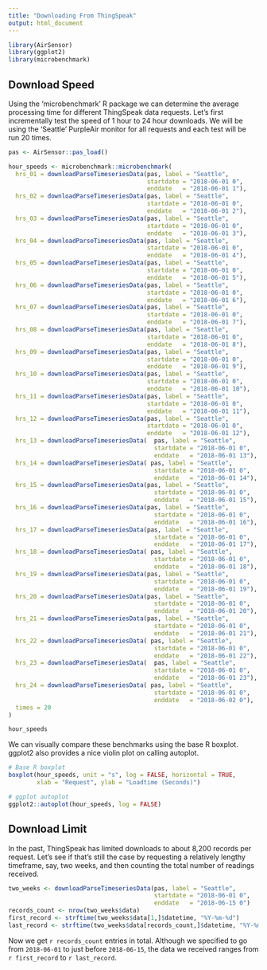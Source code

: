 ```yaml
---
title: "Downloading From ThingSpeak"
output: html_document
---
```


```r
library(AirSensor)
library(ggplot2)
library(microbenchmark)
```

## Download Speed

Using the 'microbenchmark' R package we can determine the average processing 
time for different ThingSpeak data requests. Let's first incrementally test the
speed of 1 hour to 24 hour downloads. We will be using the 'Seattle' PurpleAir 
monitor for all requests and each test will be run 20 times.

```r
pas <- AirSensor::pas_load()

hour_speeds <- microbenchmark::microbenchmark(
  hrs_01 = downloadParseTimeseriesData(pas, label = "Seattle", 
                                       startdate = "2018-06-01 0", 
                                       enddate   = "2018-06-01 1"),
  hrs_02 = downloadParseTimeseriesData(pas, label = "Seattle", 
                                       startdate = "2018-06-01 0", 
                                       enddate   = "2018-06-01 2"),
  hrs_03 = downloadParseTimeseriesData(pas, label = "Seattle", 
                                       startdate = "2018-06-01 0", 
                                       enddate   = "2018-06-01 3"),
  hrs_04 = downloadParseTimeseriesData(pas, label = "Seattle", 
                                       startdate = "2018-06-01 0", 
                                       enddate   = "2018-06-01 4"),
  hrs_05 = downloadParseTimeseriesData(pas, label = "Seattle", 
                                       startdate = "2018-06-01 0", 
                                       enddate   = "2018-06-01 5"),
  hrs_06 = downloadParseTimeseriesData(pas, label = "Seattle", 
                                       startdate = "2018-06-01 0", 
                                       enddate   = "2018-06-01 6"),
  hrs_07 = downloadParseTimeseriesData(pas, label = "Seattle", 
                                       startdate = "2018-06-01 0", 
                                       enddate   = "2018-06-01 7"),
  hrs_08 = downloadParseTimeseriesData(pas, label = "Seattle", 
                                       startdate = "2018-06-01 0", 
                                       enddate   = "2018-06-01 8"),
  hrs_09 = downloadParseTimeseriesData(pas, label = "Seattle", 
                                       startdate = "2018-06-01 0", 
                                       enddate   = "2018-06-01 9"),
  hrs_10 = downloadParseTimeseriesData(pas, label = "Seattle", 
                                       startdate = "2018-06-01 0", 
                                       enddate   = "2018-06-01 10"),
  hrs_11 = downloadParseTimeseriesData(pas, label = "Seattle", 
                                       startdate = "2018-06-01 0", 
                                       enddate   = "2018-06-01 11"),
  hrs_12 = downloadParseTimeseriesData(pas, label = "Seattle", 
                                       startdate = "2018-06-01 0", 
                                       enddate   = "2018-06-01 12"),
  hrs_13 = downloadParseTimeseriesData(  pas, label = "Seattle", 
                                         startdate = "2018-06-01 0", 
                                         enddate   = "2018-06-01 13"),
  hrs_14 = downloadParseTimeseriesData( pas, label = "Seattle", 
                                         startdate = "2018-06-01 0", 
                                         enddate   = "2018-06-01 14"),
  hrs_15 = downloadParseTimeseriesData(pas, label = "Seattle", 
                                         startdate = "2018-06-01 0", 
                                         enddate   = "2018-06-01 15"),
  hrs_16 = downloadParseTimeseriesData(pas, label = "Seattle", 
                                         startdate = "2018-06-01 0", 
                                         enddate   = "2018-06-01 16"),
  hrs_17 = downloadParseTimeseriesData(pas, label = "Seattle", 
                                         startdate = "2018-06-01 0", 
                                         enddate   = "2018-06-01 17"),
  hrs_18 = downloadParseTimeseriesData( pas, label = "Seattle", 
                                         startdate = "2018-06-01 0", 
                                         enddate   = "2018-06-01 18"),
  hrs_19 = downloadParseTimeseriesData(pas, label = "Seattle", 
                                         startdate = "2018-06-01 0", 
                                         enddate   = "2018-06-01 19"),
  hrs_20 = downloadParseTimeseriesData(pas, label = "Seattle", 
                                         startdate = "2018-06-01 0", 
                                         enddate   = "2018-06-01 20"),
  hrs_21 = downloadParseTimeseriesData(pas, label = "Seattle", 
                                         startdate = "2018-06-01 0", 
                                         enddate   = "2018-06-01 21"),
  hrs_22 = downloadParseTimeseriesData( pas, label = "Seattle", 
                                         startdate = "2018-06-01 0", 
                                         enddate   = "2018-06-01 22"),
  hrs_23 = downloadParseTimeseriesData(  pas, label = "Seattle", 
                                         startdate = "2018-06-01 0", 
                                         enddate   = "2018-06-01 23"),
  hrs_24 = downloadParseTimeseriesData( pas, label = "Seattle", 
                                         startdate = "2018-06-01 0", 
                                         enddate   = "2018-06-02 0"),
  times = 20
)

hour_speeds
```

We can visually compare these benchmarks using the base R boxplot. ggplot2 also
provides a nice violin plot on calling autoplot.

```r
# Base R boxplot
boxplot(hour_speeds, unit = "s", log = FALSE, horizontal = TRUE,
        xlab = "Request", ylab = "Loadtime (Seconds)")

# ggplot autoplot
ggplot2::autoplot(hour_speeds, log = FALSE)
```

## Download Limit

In the past, ThingSpeak has limited downloads to about 8,200 records per 
request. Let's see if that's still the case by requesting a relatively lengthy
timeframe, say, two weeks, and then counting the total number of readings 
received.

```r
two_weeks <- downloadParseTimeseriesData(pas, label = "Seattle", 
                                         startdate = "2018-06-01 0", 
                                         enddate   = "2018-06-15 0")
records_count <- nrow(two_weeks$data)
first_record <- strftime(two_weeks$data[1,]$datetime, "%Y-%m-%d")
last_record <- strftime(two_weeks$data[records_count,]$datetime, "%Y-%m-%d")
```

Now we get `r records_count` entries in total. Although we specified to go from
`2018-06-01` to just before `2018-06-15`, the data we received ranges from 
`r first_record` to `r last_record`.